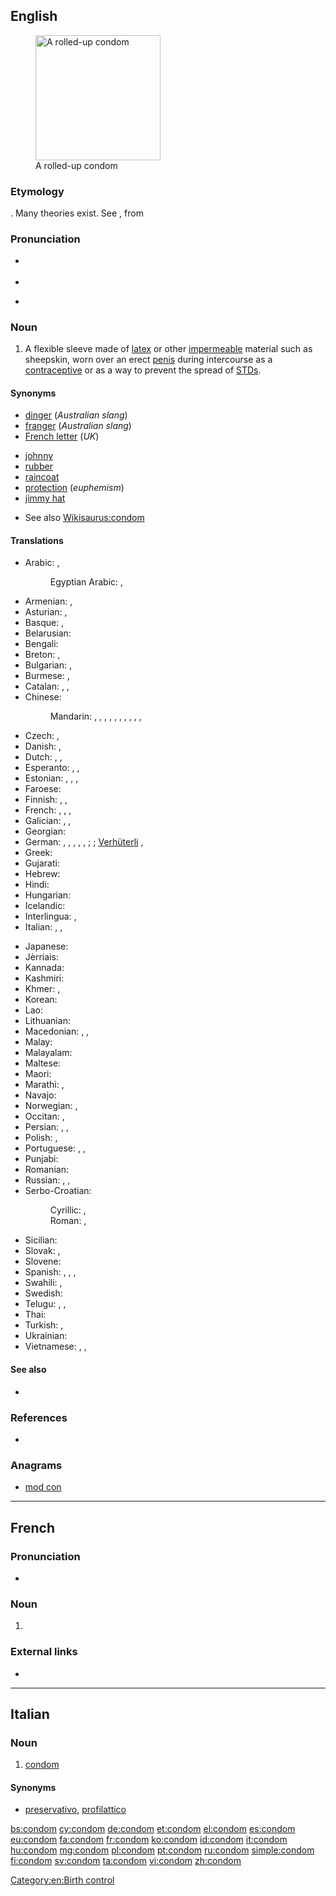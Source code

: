 ==English==
{{wikipedia}}
[[File:Condom rolled.jpg|200px|thumb|right|A rolled-up condom]]

===Etymology===
{{unk.|en}}. Many theories exist. See {{etyl|it|-}} {{term|guantone|lang=it}}, from {{term|guanto||a glove}}

===Pronunciation===
* {{a|US}} {{IPA|/ˈkɑndəm/|lang=en}}
* {{audio|en-us-condom.ogg|Audio (US)|lang=en}}
* {{a|RP}} {{IPA|/ˈkɒndɒm/|lang=en}}

===Noun===
{{en-noun}}

# A flexible sleeve made of [[latex]] or other [[impermeable]] material such as sheepskin, worn over an erect [[penis]] during intercourse as a [[contraceptive]] or as a way to prevent the spread of [[STD]]s.

====Synonyms====
{{top2}}
* [[dinger]] (''Australian slang'')<!--haven't heard this since I was a kid though-->
* [[franger]] (''Australian slang'')
* [[French letter]] (''UK'')
{{mid2}}
* [[johnny]] {{qualifier|slang}}
* [[rubber]] {{qualifier|slang}}
* [[raincoat]] {{qualifier|slang}}
* [[protection]] (''euphemism'')
* [[jimmy hat]] {{qualifier|slang}}
{{bottom}}
* See also [[Wikisaurus:condom]]

====Translations====
{{trans-top|flexible sleeve worn on the penis}}
* Arabic: {{t|ar|عازل ذكري|m|tr=ʿāzil ḏákarī}}, {{t|ar|واقي ذكري|m|tr=wāqī ḏákarī|sc=Arab}}
*: Egyptian Arabic: {{t|arz|كوندوم|m|tr=kóndom|sc=Arab}}, {{t|arz|كاندوم|m|tr=kándom|sc=Arab}}
* Armenian: {{t|hy|պահպանակ|tr=pahpanak}}, {{t|hy|գանդոն|tr=gandon}} {{qualifier|vulgar}}
* Asturian: {{t|ast|condón|m}}, {{t|ast|preservativu|m}}
* Basque: {{t|eu|kondoi}}, {{t|eu|preserbatibo}}
* Belarusian: {{t|be|прэзерватыў|m|tr=prezervatýŭ|sc=Cyrl}}
* Bengali: {{t|bn|কন্ডম|tr=kônḑôm|sc=Beng}}
* Breton: {{t|br|stevell|f}}, {{t+|br|tog|m}}
* Bulgarian: {{t|bg|кондом|m|tr=kondóm}}, {{t+|bg|презерватив|m|tr=prezervatív}}
* Burmese: {{t|my|ေရာ္ဘာအိတ္စြပ္|tr=yaw thah áyt sóht|sc=Mymr}}, {{t|my|ကြန္ဒုံး|tr=gohn-dôhn|sc=Mymr}}
* Catalan: {{t|ca|preservatiu|m}}, {{t|ca|condó|m}}, {{t|ca|condom|m}}
* Chinese:
*: Mandarin: {{t+|cmn|避孕套|tr=bìyùntào|sc=Hani}}, {{t+|cmn|安全套|tr=ānquántào|sc=Hani}}, {{t|cmn|陰莖套|sc=Hani}}, {{t+|cmn|阴茎套|tr=yīnjīngtào|sc=Hani}}, {{t|cmn|衛生套|sc=Hani}}, {{t+|cmn|卫生套|tr=wèishēngtào|sc=Hani}}, {{t|cmn|保險套|sc=Hani}}, {{t+|cmn|保险套|tr=bǎoxiǎntào|sc=Hani}}, {{qualifier|colloquial}} {{t|cmn|套兒|sc=Hani}}, {{t+|cmn|套儿|tr=tàor|sc=Hani}}, {{qualifier|Singapore & Malaysia}} {{t|cmn|如意套|tr=rúyìtào|sc=Hani}}
* Czech: {{t+|cs|kondom|m}}, {{t|cs|prezervativ}}
* Danish: {{t+|da|kondom}}, {{t|da|præservativ}}
* Dutch: {{t+|nl|condoom|m}}, {{t|nl|capotje|n}}, {{t|nl|regenjasje|n}} {{qualifier|jocular}}
* Esperanto: {{t|eo|kondomo}}, {{t|eo|preventilo}}, {{t|eo|penisingo}}
* Estonian: {{t+|et|kondoom}}, {{t|et|preservatiiv}}, {{t|et|kumm}} {{qualifier|slang}}, {{t|et|kandoss}} {{qualifier|slang}}
* Faroese: {{t|fo|hít|f}}
* Finnish: {{t+|fi|kondomi}}, {{t+|fi|kortsu}} {{qualifier|colloquial}}, {{t+|fi|kumi}} {{qualifier|colloquial}}
* French: {{t+|fr|préservatif|m}}, {{t+|fr|capote anglaise|f}}, {{qualifier|informal}} {{t+|fr|capote|f}}, {{qualifier|Quebec}} {{t+|fr|condom|m}}
* Galician: {{t+|gl|preservativo|m}}, {{t|gl|condón|m}} {{qualifier|colloquial}}, {{t|gl|profiláctico|m}}
* Georgian: {{t|ka|პრეზერვატივი|tr=prezervativi|sc=Geor}}
* German: {{t+|de|Präservativ|n}}, {{t+|de|Kondom|n}}, {{t|de|Präser}}, {{t+|de|Pariser}}, {{t+|de|Gummi|n}} {{qualifier|colloquial}}, {{t|de|Fuffz´cher}} {{qualifier|East German|colloquial}}; {{t|de|Puderdose}} {{qualifier|Austria|colloquial}} {{g|f}}; [[Verhüterli]] {{qualifier|Switzerland|colloquial}}, {{t|de|Ficktüte|f}} {{qualifier|vulgar}}
* Greek: {{t+|el|προφυλακτικό|n|tr=profylaktikó}}
* Gujarati: {{t|gu|કોંડોમ|sc=Gujr|tr=kōṇḍōm}}
* Hebrew: {{t+|he|קוֹנְדּוֹם|m|tr=kondóm}}
* Hindi: {{t|hi|निरोध|tr=nirōdh}}
* Hungarian: {{t+|hu|óvszer}}
* Icelandic: {{t+|is|smokkur}}
* Interlingua: {{t|ia|preservativo}}, {{t|ia|condom}}
* Italian: {{t+|it|preservativo|m}}, {{t+|it|profilattico|m}}, {{t+|it|condom|m}}
{{trans-mid}}
* Japanese: {{t+|ja|コンドーム|tr=kondōmu}}
* Jèrriais: {{t|roa-jer|capote|f}}
* Kannada: {{t|kn|ಕಾಂಡಮ್|sc=Knda|tr=kāṇḍam}}
* Kashmiri: {{t|ks|कंडोम|sc=Deva|tr=kaṇḍōm}}
* Khmer: {{t|km|ស្រោមក្ត|tr=sraom kdɑɑ|sc=Khmr}}, {{t|km|អាវភ្លៀង|tr=aav pliəng|sc=Khmr}}
* Korean: {{t+|ko|콘돔|sc=Kore}}
* Lao: {{t-needed|lo}}
* Lithuanian: {{t|lt|prezervatyvas|m}}
* Macedonian: {{t|mk|кондом|m|tr=kondóm}}, {{t|mk|презерватив|m|tr=prezervatív}}, {{t|mk|куртон|m|tr=kurtón}} {{qualifier|vulgar}}
* Malay: {{t|ms|kondom}}
* Malayalam: {{t+|ml|ഉറ|sc=Mlym|tr=uṟa}}
* Maltese: {{t|mt|kondo}}
* Maori: {{t|mi|pūkoro ure}}
* Marathi: {{t|mr|निरोध|tr=nirōdh|sc=Deva}}, {{t|mr|कॉंन्डोम|sc=Deva|tr=kŏnnḍōm}}
* Navajo: {{t|nv|akááʼ ałtsoozígíí}}
* Norwegian: {{t|no|kondom|m|n}}, {{qualifier|slang}} {{t|no|gummi|m|n}}
* Occitan: {{t|oc|preservatiu|m}}, {{t|oc|condòm|m}}
* Persian: {{t+|fa|کاپوت|tr=kâput}}, {{t|fa|کاندم|tr=kândom|sc=fa-Arab}}, {{t+|fa|لاستیک|tr=lâstik}} {{qualifier|colloquial}}
* Polish: {{t+|pl|prezerwatywa|f}}, {{t+|pl|kondom|m}} {{qualifier|outdated}}
* Portuguese: {{t+|pt|preservativo|m}}, {{t+|pt|camisa-de-vênus|f}}, {{t+|pt|camisinha|f}}
* Punjabi: {{t|pa|ਨਿਰੋਧ|sc=Guru|tr=nirōdh}}
* Romanian: {{t+|ro|prezervativ|n}}
* Russian: {{t+|ru|презерватив|m|tr=prezervatív}}, {{t+|ru|кондом|m|tr=kondóm}} {{qualifier|rare}}, {{t+|ru|гондон|m|tr=gondón}} {{qualifier|vulgar}}
* Serbo-Croatian:
*: Cyrillic: {{t|sh|кондом|m}}, {{t|sh|презерватив|m}}
*: Roman: {{t+|sh|kondom|m}}, {{t+|sh|prezervativ|m}}
* Sicilian: {{t|scn|prisirvativu|m}}
* Slovak: {{t|sk|prezervatív|m}}, {{t|sk|kondóm|m}}
* Slovene: {{t+|sl|kondom}}
* Spanish: {{t+|es|preservativo|m}}, {{t+|es|condón|m}}, {{t+|es|profiláctico|f}}, {{t+|es|goma|f}}
* Swahili: {{t+|sw|kondomu}}, {{t|sw|ndomu}}
* Swedish: {{t+|sv|kondom|c}}
* Telugu: {{t|te|కండోం|tr=kaṇḍōṁ}}, {{t+|te|తొడుగు|tr=toḍugu}}, {{t|te|నిరోధ్|tr=nirōdh}}
* Thai: {{t+|th|ถุงยาง|tr=tŏong yaang|sc=Thai}}
* Turkish: {{t+|tr|prezervatif}}, {{t+|tr|kondom}}
* Ukrainian: {{t|uk|презерватив|m|tr=prezervatýv|sc=Cyrl}}
* Vietnamese: {{t|vi|bao cao su}}, {{t|vi|bao dương vật}}, {{t|vi|túi cao su}}
{{trans-bottom}}

====See also====
* {{pedialite}}

===References===
* {{R:BBS}}

===Anagrams===
* [[mod con#English|mod con]]

----

==French==

===Pronunciation===
* {{IPA|/kɔ̃dɔ̃/|lang=fr}}

===Noun===
{{fr-noun|m}}

# {{context|Quebec|lang=fr}} {{l|en|condom}}

===External links===
* {{R:TLFi}}

----

==Italian==

===Noun===
{{head|it|noun|g=m|invariable}}

# [[condom#English|condom]]

====Synonyms====
* [[preservativo]], [[profilattico]]

[[Category:en:Birth control]]

[[bs:condom]]
[[cy:condom]]
[[de:condom]]
[[et:condom]]
[[el:condom]]
[[es:condom]]
[[eu:condom]]
[[fa:condom]]
[[fr:condom]]
[[ko:condom]]
[[id:condom]]
[[it:condom]]
[[hu:condom]]
[[mg:condom]]
[[pl:condom]]
[[pt:condom]]
[[ru:condom]]
[[simple:condom]]
[[fi:condom]]
[[sv:condom]]
[[ta:condom]]
[[vi:condom]]
[[zh:condom]]